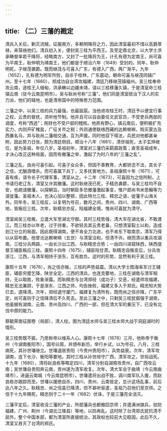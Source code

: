 ```yaml
---
---
---
```

title: （二）三藩的戡定
---



清兵入关后，剿灭流贼，征服南方，多赖明降将之力，因此清室最初不惜以高爵厚禄，来笼络他们。清兵初入关，便封吴三桂为平西王。及至定鼎北京，以大学士洪承畴督率若干降将，经略南方，又封了一批降将为王，计孔有德为定南王，尚可喜为平南王，耿仲明为靖南王，他们都是于顺治六年（1649）受封的。同年，耿仲明死，子继茂袭爵。既而继茂与可喜入广东，有德入广西，两广渐平。九年（1652），孔有德为明军所败，自杀于桂林，广东震动，朝命可喜与继茂同镇广州。至十七年（1660），郑成功自台湾攻福建，清廷乃移继茂镇福州。吴三桂奉命攻云南，逐桂王入缅甸，洪承畴以边疆未靖，请以三桂移藩久镇，于是清室命三桂镇云南（驻今云南昆明市）。吴与耿尚号称“三藩”，他们同是清室统治下汉人的实力派，他们的辖地，也是清帝国中的特殊势力范围。

三藩之中，以吴三桂的兵力最强，也最跋扈。当他进攻桂王时，清廷予以便宜行事之权，云贵的督抚，须听他节制。他并且可以自由委任文武官员，不受吏兵两部的调度，号称“西选”；用财也不受户部的稽核。他夙有野心，镇云南后，便积极扩充实力，内则开矿榷盐，广征关市之税；外则通使联络西藏的达赖喇嘛，购买蒙古及西番名马，并与耿尚二藩相交通，互为声援。同时他驭下得法，兵民对他都甚亲附，因此势力日张，颇为清廷侧目。顺治十八年（1661），清世祖死，太子玄烨继位，是为圣祖，年仅八岁。圣祖初年，清室对三藩仍采羁縻政策；直至圣祖成年，才决心改正这种局面，因而有撤藩之举，激起了为时八年的“三藩之乱”。

三藩之乱，由尚可喜引起。可喜子女众多，但因不善教育，大都骄恣不法，其长子之信，尤酗酒嗜杀。而可喜属下兵丁，又多扰害地方。圣祖康熙十年（1671），可喜有疾，请令长子代理军事，清室从之。十二年（1673），可喜因为之信所制，上书请归老辽东，清室又许其撤藩。这时耿继茂已死，子精忠袭爵，与吴三桂均不自安，也疏请撤藩，以探朝旨。当时朝臣多恐撤藩激起事变，惟户部尚书米思翰等力请徙藩。圣祖本人，也决心加以整顿，因此特允三桂、精忠之请，徙藩于山海关外。同年冬，吴三桂反，以复明为号召，数月之间，贵州、四川、湖南、广西等地，皆叛应三桂。次年，耿精忠亦反，陷福建全境，惟尚可喜犹为清守。

清室闻吴三桂叛，立遣大军至湖北守御。其时三桂势强，清大军在湖北省，不敢渡江。而三桂亦以年老，过于持重，不欲轻去其云贵老巢，只想清室裂土以和，造成划江分立的局面。因此既得湖南，便不肯全力北进，也不肯东下取南京，清军乃得以从容布置。他曾讬达赖喇嘛（五世）与清室洽和，但清不许。继而清以重兵攻湖南，三桂分兵两路，一由长沙出江西，与耿精忠合势；一由四川进窥陕西，陕西提督王辅臣叛应三桂。康熙十四年（1675），辅臣陷甘肃。耿精忠自叛变后，分兵攻浙江、江西，与清军相持于浙东，互有胜负。这时的形势，显然有利于吴三桂。

康熙十五年（1676），尚之信亦叛，三桂的声势益震。清以大学士图海率军讨王辅臣，辅臣穷蹙乞降，陕甘全定。江西的清兵，也连克要地，三桂在湖南与清军相持，无以取胜，败象渐露。而耿精忠与台湾郑经（成功子）交恶，经遣师攻福建，精忠无法兼顾，于是渐东、江西之师，均告挫败，福建又多入于郑氏。精忠知大势已去，遂降清。次年，郑经退守厦门，福建复为清所有。既而尚之信亦降，广东平定，尚可喜则于之信降清后不久死去。至此三藩之中，只剩吴三桂犹倔强于湖南，他虽据有湖南、云南、贵州及四川、广西的一部，但在清大军的重压下，已没有北伐中原的能力。

蔡毓荣南征图卷（局部），清人绘。图为清廷水师与吴三桂水师大战于洞庭湖时的情形。

吴三桂势既不振，乃思称帝以维系人心。康熙十七年（1678）三月，他称帝于衡州（今湖南衡阳市），国号曰周，并颁布新历，举行乡试，以为号召。八月，三桂病死，其孙世璠继立。世璠退居贵阳（今贵州贵阳市），兵势益衰。次年，清军攻湖南，连下长沙、衡阳等要地。其时三桂从孙世琮守广西，清军攻之，世琮战死。十九年（1680），清将赵良栋等略定四川，清军分别自湖南攻贵州，自广西攻云南；吴世璠自贵阳奔云南，贵州遂为清军收复。次年，清大军会于曲靖（今云南曲靖市），进逼云南城（今云南昆明市）。世璠遣将出战不胜，调川南军队入援，而赵良栋亦跟踪而至。世璠以援绝自杀，四川、贵州、云南皆定，总计这场乱事，前后达八年之久。耿精忠、尚之信虽已降清，但不甚听驱遣，圣祖乃召他们至京师。之信于十九年赐死，精忠则于二十一年（1682）伏诛，于是三藩完全消灭。

三藩平定后，清室收没三藩的产业，所部藩兵也都撤回京师；并遣满洲旗兵，驻防福建、广州、荆州（今湖北江陵县）等地，以防再乱。这时除了台湾郑氏犹抗清不屈外，整个中国本部，都为清室所直接统治，其政权也较前大见稳固。此后不久，清室又吞灭了台湾的郑氏。